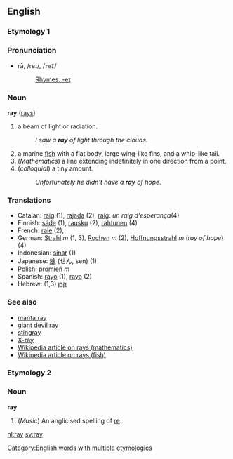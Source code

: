 ==English==
===Etymology 1===

===Pronunciation===
*rā, /reɪ/, /<tt>reI</tt>/
*:[[Rhymes:English:-eɪ|Rhymes: -eɪ]]

===Noun===
'''ray''' ([[rays]])

#a beam of light or radiation.
#:''I saw a '''ray''' of light through the clouds''.
#a marine [[fish]] with a flat body, large wing-like fins, and a whip-like tail.
#(''Mathematics'') a line extending indefinitely in one direction from a point.
#(''colloquial'') a tiny amount.
#:''Unfortunately he didn't have a '''ray''' of hope''.

=== Translations ===
*Catalan: [[raig]] (1), [[rajada]] (2), [[raig]]: ''un raig d'esperança''(4)
*Finnish: [[säde]] (1), [[rausku]] (2), [[rahtunen]] (4)
*French: [[raie]] {{f}} (2),
*German: [[Strahl]] ''m'' (1, 3), [[Rochen]] ''m'' (2), [[Hoffnungsstrahl]] ''m'' (''ray of hope'') (4)
*Indonesian: [[sinar]] (1)
*Japanese: [[線]] (せん, sen) (1)
*[[Polish]]: [[promień]] ''m''
*Spanish: [[rayo]] (1), [[raya]] (2)
*Hebrew: (1,3) [[קרן]]

=== See also ===
*[[manta ray]]
*[[giant devil ray]]
*[[stingray]]
*[[X-ray]]
*[[w:Ray|Wikipedia article on rays (mathematics)]]
*[[w:Ray (fish)|Wikipedia article on rays (fish)]]

===Etymology 2===
===Noun===
'''ray'''

#(''Music'') An anglicised spelling of [[re]].

[[Category:English words with multiple etymologies]]

[[nl:ray]]
[[sv:ray]]